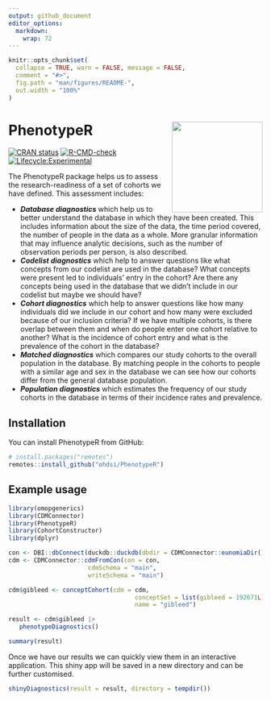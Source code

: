 ```yaml
---
output: github_document
editor_options: 
  markdown: 
    wrap: 72
---
```


<!-- README.md is generated from README.Rmd. Please edit that file -->

```r
knitr::opts_chunk$set(
  collapse = TRUE, warn = FALSE, message = FALSE,
  comment = "#>",
  fig.path = "man/figures/README-",
  out.width = "100%"
)
```

# PhenotypeR <img src="man/figures/logo.png" align="right" height="180"/>

<!-- badges: start -->
[![CRAN status](https://www.r-pkg.org/badges/version/PhenotypeR)](https://CRAN.R-project.org/package=PhenotypeR)
[![R-CMD-check](https://github.com/ohdsi/PhenotypeR/actions/workflows/R-CMD-check.yaml/badge.svg)](https://github.com/ohdsi/PhenotypeR/actions/workflows/R-CMD-check.yaml)
[![Lifecycle:Experimental](https://img.shields.io/badge/Lifecycle-Experimental-339999)](https://lifecycle.r-lib.org/articles/stages.html#experimental)

<!-- badges: end -->

The PhenotypeR package helps us to assess the research-readiness of a set of cohorts we have defined. This assessment includes:  

- ___Database diagnostics___ which help us to better understand the database in which they have been created. This includes information about the size of the data, the time period covered, the number of people in the data as a whole. More granular information that may influence analytic decisions, such as the number of observation periods per person, is also described.  
- ___Codelist diagnostics___ which help to answer questions like what concepts from our codelist are used in the database? What concepts were present led to individuals' entry in the cohort? Are there any concepts being used in the database that we didn't include in our codelist but maybe we should have?  
- ___Cohort diagnostics___ which help to answer questions like how many individuals did we include in our cohort and how many were excluded because of our inclusion criteria? If we have multiple cohorts, is there overlap between them and when do people enter one cohort relative to another? What is the incidence of cohort entry and what is the prevalence of the cohort in the database?  
- ___Matched diagnostics___ which compares our study cohorts to the overall population in the database. By matching people in the cohorts to people with a similar age and sex in the database we can see how our cohorts differ from the general database population.  
- ___Population diagnostics___ which estimates the frequency of our study cohorts in the database in terms of their incidence rates and prevalence.

## Installation

You can install PhenotypeR from GitHub:

```r
# install.packages("remotes")
remotes::install_github("ohdsi/PhenotypeR")
```

## Example usage

```r
library(omopgenerics)
library(CDMConnector)
library(PhenotypeR)
library(CohortConstructor)
library(dplyr)

con <- DBI::dbConnect(duckdb::duckdb(dbdir = CDMConnector::eunomiaDir()))
cdm <- CDMConnector::cdmFromCon(con = con,
                      cdmSchema = "main",
                      writeSchema = "main")

cdm$gibleed <- conceptCohort(cdm = cdm,
                                   conceptSet = list(gibleed = 192671L),
                                   name = "gibleed")

result <- cdm$gibleed |>
   phenotypeDiagnostics()
```

```r
summary(result)
```

Once we have our results we can quickly view them in an interactive application. This shiny app will be saved in a new directory and can be further customised.
```r
shinyDiagnostics(result = result, directory = tempdir())
```
